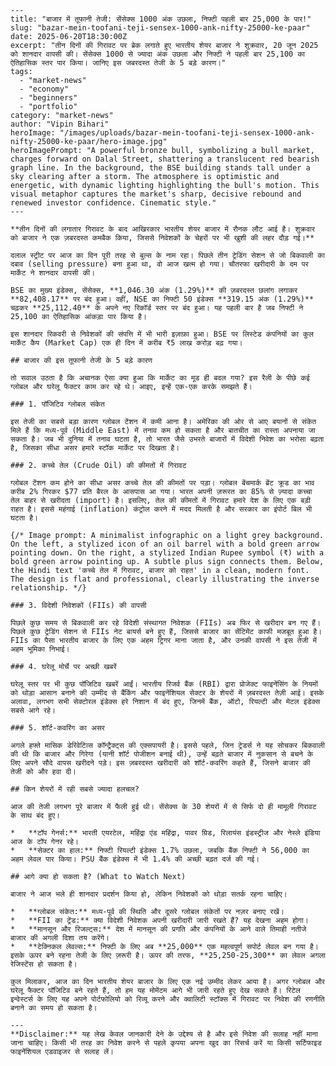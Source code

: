 ```mdx
---
title: "बाजार में तूफानी तेजी: सेंसेक्स 1000 अंक उछला, निफ्टी पहली बार 25,000 के पार!"
slug: "bazar-mein-toofani-teji-sensex-1000-ank-nifty-25000-ke-paar"
date: 2025-06-20T18:30:00Z
excerpt: "तीन दिनों की गिरावट पर ब्रेक लगाते हुए भारतीय शेयर बाजार ने शुक्रवार, 20 जून 2025 को शानदार वापसी की। सेंसेक्स 1000 से ज्यादा अंक उछला और निफ्टी ने पहली बार 25,100 का ऐतिहासिक स्तर पार किया। जानिए इस जबरदस्त तेजी के 5 बड़े कारण।"
tags:
  - "market-news"
  - "economy"
  - "beginners"
  - "portfolio"
category: "market-news"
author: "Vipin Bihari"
heroImage: "/images/uploads/bazar-mein-toofani-teji-sensex-1000-ank-nifty-25000-ke-paar/hero-image.jpg"
heroImagePrompt: "A powerful bronze bull, symbolizing a bull market, charges forward on Dalal Street, shattering a translucent red bearish graph line. In the background, the BSE building stands tall under a sky clearing after a storm. The atmosphere is optimistic and energetic, with dynamic lighting highlighting the bull's motion. This visual metaphor captures the market's sharp, decisive rebound and renewed investor confidence. Cinematic style."
---

**तीन दिनों की लगातार गिरावट के बाद आखिरकार भारतीय शेयर बाजार में रौनक लौट आई है। शुक्रवार को बाजार ने एक ज़बरदस्त कमबैक किया, जिससे निवेशकों के चेहरों पर भी खुशी की लहर दौड़ गई।**

दलाल स्ट्रीट पर आज का दिन पूरी तरह से बुल्स के नाम रहा। पिछले तीन ट्रेडिंग सेशन से जो बिकवाली का दबाव (selling pressure) बना हुआ था, वो आज खत्म हो गया। चौतरफा खरीदारी के दम पर मार्केट ने शानदार वापसी की।

BSE का मुख्य इंडेक्स, सेंसेक्स, **1,046.30 अंक (1.29%)** की ज़बरदस्त छलांग लगाकर **82,408.17** पर बंद हुआ। वहीं, NSE का निफ्टी 50 इंडेक्स **319.15 अंक (1.29%)** चढ़कर **25,112.40** के अपने नए रिकॉर्ड स्तर पर बंद हुआ। यह पहली बार है जब निफ्टी ने 25,100 का ऐतिहासिक आंकड़ा पार किया है।

इस शानदार रिकवरी से निवेशकों की संपत्ति में भी भारी इज़ाफ़ा हुआ। BSE पर लिस्टेड कंपनियों का कुल मार्केट कैप (Market Cap) एक ही दिन में करीब ₹5 लाख करोड़ बढ़ गया।

## बाजार की इस तूफानी तेजी के 5 बड़े कारण

तो सवाल उठता है कि अचानक ऐसा क्या हुआ कि मार्केट का मूड ही बदल गया? इस रैली के पीछे कई ग्लोबल और घरेलू फैक्टर काम कर रहे थे। आइए, इन्हें एक-एक करके समझते हैं।

### 1. पॉजिटिव ग्लोबल संकेत

इस तेजी का सबसे बड़ा कारण ग्लोबल टेंशन में कमी आना है। अमेरिका की ओर से आए बयानों से संकेत मिले हैं कि मध्य-पूर्व (Middle East) में तनाव कम हो सकता है और बातचीत का रास्ता अपनाया जा सकता है। जब भी दुनिया में तनाव घटता है, तो भारत जैसे उभरते बाजारों में विदेशी निवेश का भरोसा बढ़ता है, जिसका सीधा असर हमारे स्टॉक मार्केट पर दिखता है।

### 2. कच्चे तेल (Crude Oil) की कीमतों में गिरावट

ग्लोबल टेंशन कम होने का सीधा असर कच्चे तेल की कीमतों पर पड़ा। ग्लोबल बेंचमार्क ब्रेंट क्रूड का भाव करीब 2% गिरकर $77 प्रति बैरल के आसपास आ गया। भारत अपनी ज़रूरत का 85% से ज़्यादा कच्चा तेल बाहर से खरीदता (import) है। इसलिए, तेल की कीमतों में गिरावट हमारे देश के लिए एक बड़ी राहत है। इससे महंगाई (inflation) कंट्रोल करने में मदद मिलती है और सरकार का इंपोर्ट बिल भी घटता है।

{/* Image prompt: A minimalist infographic on a light grey background. On the left, a stylized icon of an oil barrel with a bold green arrow pointing down. On the right, a stylized Indian Rupee symbol (₹) with a bold green arrow pointing up. A subtle plus sign connects them. Below, the Hindi text 'कच्चे तेल में गिरावट, बाजार को राहत' in a clean, modern font. The design is flat and professional, clearly illustrating the inverse relationship. */}

### 3. विदेशी निवेशकों (FIIs) की वापसी

पिछले कुछ समय से बिकवाली कर रहे विदेशी संस्थागत निवेशक (FIIs) अब फिर से खरीदार बन गए हैं। पिछले कुछ ट्रेडिंग सेशन से FIIs नेट बायर्स बने हुए हैं, जिससे बाजार का सेंटिमेंट काफी मजबूत हुआ है। FIIs का पैसा भारतीय बाजार के लिए एक अहम ट्रिगर माना जाता है, और उनकी वापसी ने इस तेजी में अहम भूमिका निभाई।

### 4. घरेलू मोर्चे पर अच्छी खबरें

घरेलू स्तर पर भी कुछ पॉजिटिव खबरें आईं। भारतीय रिजर्व बैंक (RBI) द्वारा प्रोजेक्ट फाइनेंसिंग के नियमों को थोड़ा आसान बनाने की उम्मीद से बैंकिंग और फाइनेंशियल सेक्टर के शेयरों में ज़बरदस्त तेज़ी आई। इसके अलावा, लगभग सभी सेक्टोरल इंडेक्स हरे निशान में बंद हुए, जिनमें बैंक, ऑटो, रियल्टी और मेटल इंडेक्स सबसे आगे रहे।

### 5. शॉर्ट-कवरिंग का असर

अगले हफ्ते मासिक डेरिवेटिव्स कॉन्ट्रैक्ट्स की एक्सपायरी है। इससे पहले, जिन ट्रेडर्स ने यह सोचकर बिकवाली की थी कि बाजार और गिरेगा (यानी शॉर्ट पोजीशन बनाई थी), उन्हें बढ़ते बाजार में नुकसान से बचने के लिए अपने सौदे वापस खरीदने पड़े। इस ज़बरदस्त खरीदारी को शॉर्ट-कवरिंग कहते हैं, जिसने बाजार की तेजी को और हवा दी।

## किन शेयरों में रही सबसे ज्यादा हलचल?

आज की तेजी लगभग पूरे बाजार में फैली हुई थी। सेंसेक्स के 30 शेयरों में से सिर्फ दो ही मामूली गिरावट के साथ बंद हुए।

*   **टॉप गेनर्स:** भारती एयरटेल, महिंद्रा एंड महिंद्रा, पावर ग्रिड, रिलायंस इंडस्ट्रीज और नेस्ले इंडिया आज के टॉप गेनर रहे।
*   **सेक्टर का हाल:** निफ्टी रियल्टी इंडेक्स 1.7% उछला, जबकि बैंक निफ्टी ने 56,000 का अहम लेवल पार किया। PSU बैंक इंडेक्स में भी 1.4% की अच्छी बढ़त दर्ज की गई।

## आगे क्या हो सकता है? (What to Watch Next)

बाजार ने आज भले ही शानदार प्रदर्शन किया हो, लेकिन निवेशकों को थोड़ा सतर्क रहना चाहिए।

*   **ग्लोबल संकेत:** मध्य-पूर्व की स्थिति और दूसरे ग्लोबल संकेतों पर नज़र बनाए रखें।
*   **FII का ट्रेंड:** क्या विदेशी निवेशक अपनी खरीदारी जारी रखते हैं? यह देखना अहम होगा।
*   **मानसून और रिजल्ट्स:** देश में मानसून की प्रगति और कंपनियों के आने वाले तिमाही नतीजे बाजार की अगली दिशा तय करेंगे।
*   **टेक्निकल लेवल्स:** निफ्टी के लिए अब **25,000** एक महत्वपूर्ण सपोर्ट लेवल बन गया है। इसके ऊपर बने रहना तेजी के लिए ज़रूरी है। ऊपर की तरफ, **25,250-25,300** का लेवल अगला रेजिस्टेंस हो सकता है।

कुल मिलाकर, आज का दिन भारतीय शेयर बाजार के लिए एक नई उम्मीद लेकर आया है। अगर ग्लोबल और घरेलू फैक्टर पॉजिटिव बने रहते हैं, तो हम यह मोमेंटम आगे भी जारी रहते हुए देख सकते हैं। रिटेल इन्वेस्टर्स के लिए यह अपने पोर्टफोलियो को रिव्यू करने और क्वालिटी स्टॉक्स में गिरावट पर निवेश की रणनीति बनाने का समय हो सकता है।

---
**Disclaimer:** यह लेख केवल जानकारी देने के उद्देश्य से है और इसे निवेश की सलाह नहीं माना जाना चाहिए। किसी भी तरह का निवेश करने से पहले कृपया अपना खुद का रिसर्च करें या किसी सर्टिफाइड फाइनेंशियल एडवाइजर से सलाह लें।
```